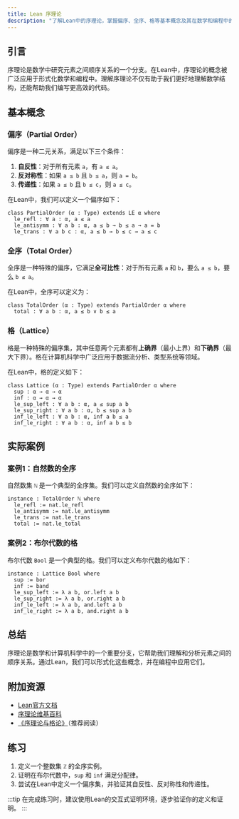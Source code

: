 ```yaml
---
title: Lean 序理论
description: "了解Lean中的序理论，掌握偏序、全序、格等基本概念及其在数学和编程中的应用。"
---
```


## 引言

序理论是数学中研究元素之间顺序关系的一个分支。在Lean中，序理论的概念被广泛应用于形式化数学和编程中。理解序理论不仅有助于我们更好地理解数学结构，还能帮助我们编写更高效的代码。

## 基本概念

### 偏序（Partial Order）

偏序是一种二元关系，满足以下三个条件：

1. **自反性**：对于所有元素 `a`，有 `a ≤ a`。
2. **反对称性**：如果 `a ≤ b` 且 `b ≤ a`，则 `a = b`。
3. **传递性**：如果 `a ≤ b` 且 `b ≤ c`，则 `a ≤ c`。

在Lean中，我们可以定义一个偏序如下：

```lean
class PartialOrder (α : Type) extends LE α where
  le_refl : ∀ a : α, a ≤ a
  le_antisymm : ∀ a b : α, a ≤ b → b ≤ a → a = b
  le_trans : ∀ a b c : α, a ≤ b → b ≤ c → a ≤ c
```

### 全序（Total Order）

全序是一种特殊的偏序，它满足**全可比性**：对于所有元素 `a` 和 `b`，要么 `a ≤ b`，要么 `b ≤ a`。

在Lean中，全序可以定义为：

```lean
class TotalOrder (α : Type) extends PartialOrder α where
  total : ∀ a b : α, a ≤ b ∨ b ≤ a
```

### 格（Lattice）

格是一种特殊的偏序集，其中任意两个元素都有**上确界**（最小上界）和**下确界**（最大下界）。格在计算机科学中广泛应用于数据流分析、类型系统等领域。

在Lean中，格的定义如下：

```lean
class Lattice (α : Type) extends PartialOrder α where
  sup : α → α → α
  inf : α → α → α
  le_sup_left : ∀ a b : α, a ≤ sup a b
  le_sup_right : ∀ a b : α, b ≤ sup a b
  inf_le_left : ∀ a b : α, inf a b ≤ a
  inf_le_right : ∀ a b : α, inf a b ≤ b
```

## 实际案例

### 案例1：自然数的全序

自然数集 `ℕ` 是一个典型的全序集。我们可以定义自然数的全序如下：

```lean
instance : TotalOrder ℕ where
  le_refl := nat.le_refl
  le_antisymm := nat.le_antisymm
  le_trans := nat.le_trans
  total := nat.le_total
```

### 案例2：布尔代数的格

布尔代数 `Bool` 是一个典型的格。我们可以定义布尔代数的格如下：

```lean
instance : Lattice Bool where
  sup := bor
  inf := band
  le_sup_left := λ a b, or.left a b
  le_sup_right := λ a b, or.right a b
  inf_le_left := λ a b, and.left a b
  inf_le_right := λ a b, and.right a b
```

## 总结

序理论是数学和计算机科学中的一个重要分支，它帮助我们理解和分析元素之间的顺序关系。通过Lean，我们可以形式化这些概念，并在编程中应用它们。

## 附加资源

- [Lean官方文档](https://leanprover.github.io/)
- [序理论维基百科](https://en.wikipedia.org/wiki/Order_theory)
- [《序理论与格论》](https://example.com)（推荐阅读）

## 练习

1. 定义一个整数集 `ℤ` 的全序实例。
2. 证明在布尔代数中，`sup` 和 `inf` 满足分配律。
3. 尝试在Lean中定义一个偏序集，并验证其自反性、反对称性和传递性。

:::tip
在完成练习时，建议使用Lean的交互式证明环境，逐步验证你的定义和证明。
:::